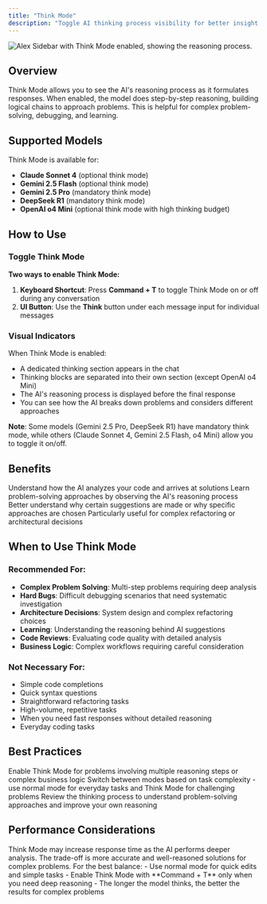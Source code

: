```yaml
---
title: "Think Mode"
description: "Toggle AI thinking process visibility for better insight into responses"
---
```


![Alex Sidebar with Think Mode enabled, showing the reasoning process.](/images/think-mode-demo.png)

## Overview

Think Mode allows you to see the AI's reasoning process as it formulates responses. When enabled, the model does step-by-step reasoning, building logical chains to approach problems. This is helpful for complex problem-solving, debugging, and learning.

## Supported Models

Think Mode is available for:
- **Claude Sonnet 4** (optional think mode)
- **Gemini 2.5 Flash** (optional think mode)
- **Gemini 2.5 Pro** (mandatory think mode)
- **DeepSeek R1** (mandatory think mode)
- **OpenAI o4 Mini** (optional think mode with high thinking budget)

## How to Use

### Toggle Think Mode

<Keyboard shortcut="⌘T" />

**Two ways to enable Think Mode:**

1. **Keyboard Shortcut**: Press **Command + T** to toggle Think Mode on or off during any conversation
2. **UI Button**: Use the **Think** button under each message input for individual messages

### Visual Indicators

When Think Mode is enabled:
- A dedicated thinking section appears in the chat
- Thinking blocks are separated into their own section (except OpenAI o4 Mini)
- The AI's reasoning process is displayed before the final response
- You can see how the AI breaks down problems and considers different approaches

**Note**: Some models (Gemini 2.5 Pro, DeepSeek R1) have mandatory think mode, while others (Claude Sonnet 4, Gemini 2.5 Flash, o4 Mini) allow you to toggle it on/off.

## Benefits

<CardGroup cols={2}>
  <Card title="Transparency" icon="eye">
    Understand how the AI analyzes your code and arrives at solutions
  </Card>
  
  <Card title="Learning" icon="graduation-cap">
    Learn problem-solving approaches by observing the AI's reasoning process
  </Card>
  
  <Card title="Debugging" icon="bug">
    Better understand why certain suggestions are made or why specific approaches are chosen
  </Card>
  
  <Card title="Complex Problems" icon="puzzle-piece">
    Particularly useful for complex refactoring or architectural decisions
  </Card>
</CardGroup>

## When to Use Think Mode

### Recommended For:
- **Complex Problem Solving**: Multi-step problems requiring deep analysis
- **Hard Bugs**: Difficult debugging scenarios that need systematic investigation
- **Architecture Decisions**: System design and complex refactoring choices
- **Learning**: Understanding the reasoning behind AI suggestions
- **Code Reviews**: Evaluating code quality with detailed analysis
- **Business Logic**: Complex workflows requiring careful consideration

### Not Necessary For:
- Simple code completions
- Quick syntax questions
- Straightforward refactoring tasks
- High-volume, repetitive tasks
- When you need fast responses without detailed reasoning
- Everyday coding tasks

## Best Practices

<Steps>
  <Step title="Start with Complex Tasks">
    Enable Think Mode for problems involving multiple reasoning steps or complex business logic
  </Step>
  
  <Step title="Toggle for Efficiency">
    Switch between modes based on task complexity - use normal mode for everyday tasks and Think Mode for challenging problems
  </Step>
  
  <Step title="Learn from the Process">
    Review the thinking process to understand problem-solving approaches and improve your own reasoning
  </Step>
</Steps>

## Performance Considerations

<Warning>
  Think Mode may increase response time as the AI performs deeper analysis. The trade-off is more accurate and well-reasoned solutions for complex problems.
</Warning>

<Tip>
  For the best balance:
  - Use normal mode for quick edits and simple tasks
  - Enable Think Mode with **Command + T** only when you need deep reasoning
  - The longer the model thinks, the better the results for complex problems
</Tip>